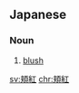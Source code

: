 ==Japanese==
{{ja-kanjitab|ほお|べに|yomi=k}}

===Noun===
{{ja-noun|ほおべに|kyu=頰紅}}

# [[blush]] {{gloss|makeup}}

[[sv:頬紅]]
[[chr:頬紅]]